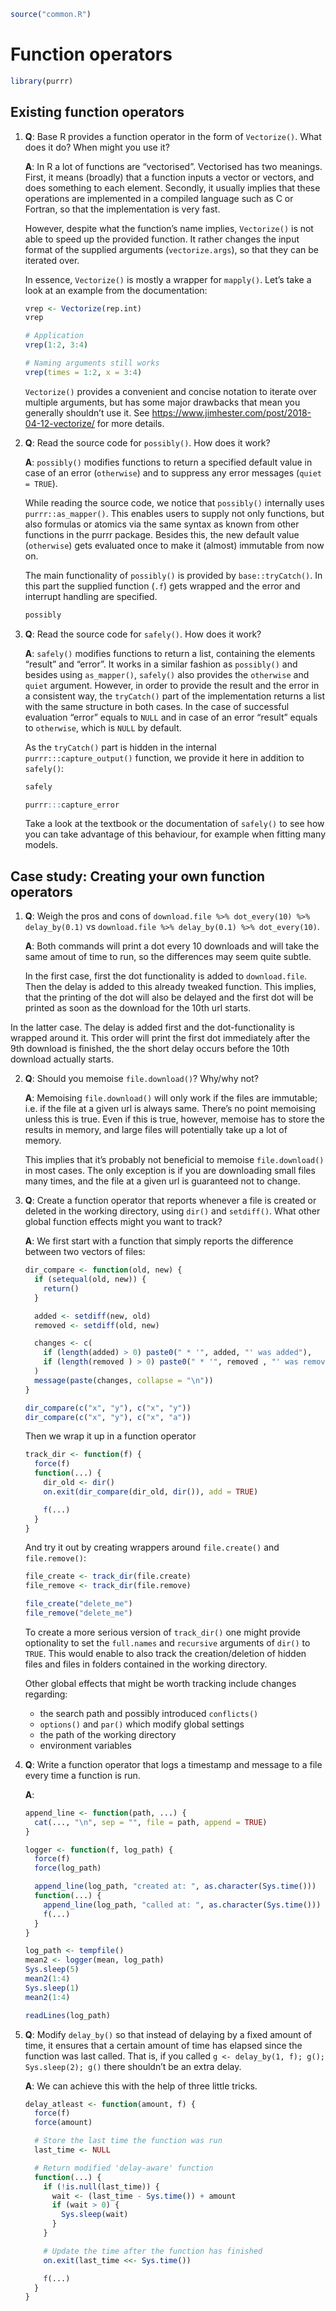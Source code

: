 ```r
source("common.R")
```

# Function operators

```r
library(purrr)
```


## Existing function operators

1. __[Q]{.Q}__: Base R provides a function operator in the form of `Vectorize()`. What does it do? When might you use it?
   
   __[A]{.solved}__: In R a lot of functions are "vectorised". Vectorised has two meanings. First, it means (broadly) that a function inputs a vector or vectors, and does something to each element. Secondly, it usually implies that these operations are implemented in a compiled language such as C or Fortran, so that the implementation is very fast.
   
   However, despite what the function's name implies, `Vectorize()` is not able to speed up the provided function. It rather changes the input format of the supplied arguments (`vectorize.args`), so that they can be iterated over.

   In essence, `Vectorize()` is mostly a wrapper for `mapply()`. Let's take a look at an example from the documentation:

    ```r
    vrep <- Vectorize(rep.int)
    vrep
    
    # Application
    vrep(1:2, 3:4)
    
    # Naming arguments still works
    vrep(times = 1:2, x = 3:4)  
    ```

   `Vectorize()` provides a convenient and concise notation to iterate over multiple arguments, but has some major drawbacks that mean you generally shouldn't use it. See <https://www.jimhester.com/post/2018-04-12-vectorize/> for more details.

2. __[Q]{.Q}__: Read the source code for `possibly()`. How does it work?
   
   __[A]{.solved}__: `possibly()` modifies functions to return a specified default value in case of an error (`otherwise`) and to suppress any error messages (`quiet = TRUE`).
   
   While reading the source code, we notice that `possibly()` internally uses `purrr::as_mapper()`. This enables users to supply not only functions, but also formulas or atomics via the same syntax as known from other functions in the purrr package. Besides this, the new default value (`otherwise`) gets evaluated once to make it (almost) immutable from now on.
   
   The main functionality of `possibly()` is provided by `base::tryCatch()`. In this part the supplied function (`.f`) gets wrapped and the error and interrupt handling are specified.
   
    ```r
    possibly
    ```

3. __[Q]{.Q}__: Read the source code for `safely()`. How does it work?
   
   __[A]{.solved}__: `safely()` modifies functions to return a list, containing the elements "result" and "error". It works in a similar fashion as `possibly()` and besides using `as_mapper()`, `safely()` also provides the `otherwise` and `quiet` argument. However, in order to provide the result and the error in a consistent way, the `tryCatch()` part of the implementation returns a list with the same structure in both cases. In the case of successful evaluation "error" equals to `NULL` and in case of an error "result" equals to `otherwise`, which is `NULL` by default.
   
   As the `tryCatch()` part is hidden in the internal `purrr:::capture_output()` function, we provide it here in addition to `safely()`:
   
    ```r
    safely
    
    purrr:::capture_error
    ```

   Take a look at the textbook or the documentation of `safely()` to see how you can take advantage of this behaviour, for example when fitting many models.

## Case study: Creating your own function operators

1. __[Q]{.Q}__: Weigh the pros and cons of `download.file %>% dot_every(10) %>% delay_by(0.1)` vs `download.file %>% delay_by(0.1) %>% dot_every(10)`.
   
   __[A]{.solved}__: Both commands will print a dot every 10 downloads and will take the same amout of time to run, so the differences may seem quite subtle.
   
   In the first case, first the dot functionality is added to `download.file`. Then the delay is added to this already tweaked function. This implies, that the printing of the dot will also be delayed and the first dot will be printed as soon as the download for the 10th url starts.

  In the latter case. The delay is added first and the dot-functionality is wrapped around it. This order will print the first dot immediately after the 9th download is finished, the the short delay occurs before the 10th download actually starts.


2. __[Q]{.Q}__: Should you memoise `file.download()`? Why/why not?
   
   __[A]{.solved}__: Memoising `file.download()` will only work if the files are immutable; i.e. if the file at a given url is always same. There's no point memoising unless this is true. Even if this is true, however, memoise has to store the results in memory, and large files will potentially take up a lot of memory.
   
   This implies that it's probably not beneficial to memoise `file.download()` in most cases. The only exception is if you are downloading small files many times, and the file at a given url is guaranteed not to change.
   
3. __[Q]{.Q}__: Create a function operator that reports whenever a file is created or deleted in the working directory, using `dir()` and `setdiff()`. What other global function effects might you want to track?
   
   __[A]{.solved}__: We first start with a function that simply reports the difference between two vectors of files:
   
    ```r
    dir_compare <- function(old, new) {
      if (setequal(old, new)) {
        return()
      }
    
      added <- setdiff(new, old)
      removed <- setdiff(old, new)
      
      changes <- c(
        if (length(added) > 0) paste0(" * '", added, "' was added"),
        if (length(removed ) > 0) paste0(" * '", removed , "' was removed")
      )
      message(paste(changes, collapse = "\n"))
    }
    
    dir_compare(c("x", "y"), c("x", "y"))
    dir_compare(c("x", "y"), c("x", "a"))
    ```
   
   Then we wrap it up in a function operator
    
    ```r
track_dir <- function(f) {
      force(f)
      function(...) {
        dir_old <- dir()
        on.exit(dir_compare(dir_old, dir()), add = TRUE)
        
        f(...)
      }
    }
    ```
  
   And try it out by creating wrappers around `file.create()` and `file.remove()`:

    ```r
    file_create <- track_dir(file.create)
    file_remove <- track_dir(file.remove)
    
    file_create("delete_me")
    file_remove("delete_me")
    ```
    
   To create a more serious version of `track_dir()` one might provide optionality to set the `full.names` and `recursive` arguments of `dir()` to `TRUE`. This would enable to also track the creation/deletion of hidden files and files in folders contained in the working directory.
   
   Other global effects that might be worth tracking include changes regarding:
    
   * the search path and possibly introduced `conflicts()`
   * `options()` and `par()` which modify global settings
   * the path of the working directory
   * environment variables
   
4. __[Q]{.Q}__: Write a function operator that logs a timestamp and message to a file every time a function is run.
   
   __[A]{.solved}__:
    
    ```r
    append_line <- function(path, ...) { 
      cat(..., "\n", sep = "", file = path, append = TRUE)
    }
    
    logger <- function(f, log_path) {
      force(f)
      force(log_path)
      
      append_line(log_path, "created at: ", as.character(Sys.time()))
      function(...) {
        append_line(log_path, "called at: ", as.character(Sys.time()))
        f(...)
      }
    }
    ```


    ```r
    log_path <- tempfile()
    mean2 <- logger(mean, log_path)
    Sys.sleep(5)
    mean2(1:4) 
    Sys.sleep(1)
    mean2(1:4)
    
    readLines(log_path)
    ```
   
5. __[Q]{.Q}__: Modify `delay_by()` so that instead of delaying by a fixed amount of time, it ensures that a certain amount of time has elapsed since the function was last called. That is, if you called `g <- delay_by(1, f); g(); Sys.sleep(2); g()` there shouldn't be an extra delay.
   
   __[A]{.solved}__: We can achieve this with the help of three little tricks.
    
    ```r
    delay_atleast <- function(amount, f) {
      force(f)
      force(amount)
      
      # Store the last time the function was run
      last_time <- NULL
      
      # Return modified 'delay-aware' function
      function(...) {
        if (!is.null(last_time)) {
          wait <- (last_time - Sys.time()) + amount
          if (wait > 0) {
            Sys.sleep(wait)
          }
        }

        # Update the time after the function has finished
        on.exit(last_time <<- Sys.time()) 
        
        f(...)
      }
    }
    ```


